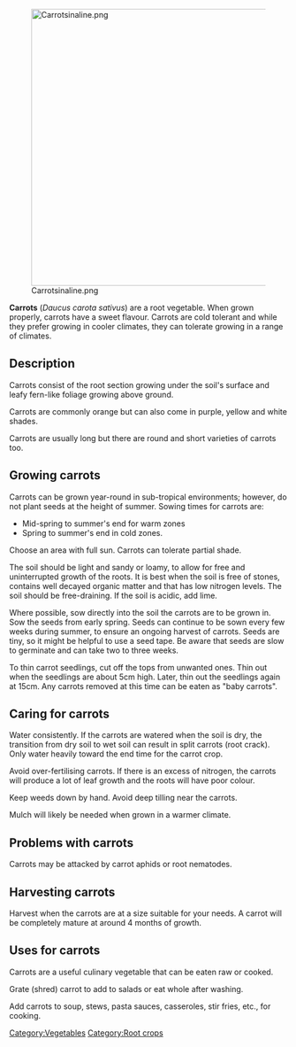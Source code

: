 [[File:Carrotsinaline.png|center|500px]]

'''Carrots''' (''Daucus carota sativus'') are a root vegetable. When grown properly, carrots have a sweet flavour. Carrots are cold tolerant and while they prefer growing in cooler climates, they can tolerate growing in a range of climates.

== Description ==
Carrots consist of the root section growing under the soil's surface and leafy fern-like foliage growing above ground.

Carrots are commonly orange but can also come in purple, yellow and white shades.

Carrots are usually long but there are round and short varieties of carrots too.

== Growing carrots ==
Carrots can be grown year-round in sub-tropical environments; however, do not plant seeds at the height of summer. Sowing times for carrots are:
*Mid-spring to summer's end for warm zones
*Spring to summer's end in cold zones.

Choose an area with full sun. Carrots can tolerate partial shade.

The soil should be light and sandy or loamy, to allow for free and uninterrupted growth of the roots. It is best when the soil is free of stones, contains well decayed organic matter and that has low nitrogen levels. The soil should be free-draining. If the soil is acidic, add lime.

Where possible, sow directly into the soil the carrots are to be grown in. Sow the seeds from early spring. Seeds can continue to be sown every few weeks during summer, to ensure an ongoing harvest of carrots. Seeds are tiny, so it might be helpful to use a seed tape. Be aware that seeds are slow to germinate and can take two to three weeks.

To thin carrot seedlings, cut off the tops from unwanted ones. Thin out when the seedlings are about 5cm high. Later, thin out the seedlings again at 15cm. Any carrots removed at this time can be eaten as "baby carrots".

== Caring for carrots ==
Water consistently. If the carrots are watered when the soil is dry, the transition from dry soil to wet soil can result in split carrots (root crack). Only water heavily toward the end time for the carrot crop.

Avoid over-fertilising carrots. If there is an excess of nitrogen, the carrots will produce a lot of leaf growth and the roots will have poor colour.

Keep weeds down by hand. Avoid deep tilling near the carrots.

Mulch will likely be needed when grown in a warmer climate.

== Problems with carrots ==
Carrots may be attacked by carrot aphids or root nematodes.

== Harvesting carrots ==
Harvest when the carrots are at a size suitable for your needs. A carrot will be completely mature at around 4 months of growth.

== Uses for carrots ==
Carrots are a useful culinary vegetable that can be eaten raw or cooked.

Grate (shred) carrot to add to salads or eat whole after washing.

Add carrots to soup, stews, pasta sauces, casseroles, stir fries, etc., for cooking.


[[Category:Vegetables]]
[[Category:Root crops]]